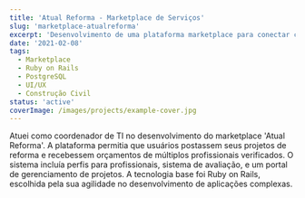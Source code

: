 ```yaml
---
title: 'Atual Reforma - Marketplace de Serviços'
slug: 'marketplace-atualreforma'
excerpt: 'Desenvolvimento de uma plataforma marketplace para conectar clientes a profissionais e empresas de reforma, simplificando orçamentos e contratação.'
date: '2021-02-08'
tags:
  - Marketplace
  - Ruby on Rails
  - PostgreSQL
  - UI/UX
  - Construção Civil
status: 'active'
coverImage: /images/projects/example-cover.jpg
---
```


Atuei como coordenador de TI no desenvolvimento do marketplace 'Atual Reforma'. A plataforma permitia que usuários postassem seus projetos de reforma e recebessem orçamentos de múltiplos profissionais verificados. O sistema incluía perfis para profissionais, sistema de avaliação, e um portal de gerenciamento de projetos. A tecnologia base foi Ruby on Rails, escolhida pela sua agilidade no desenvolvimento de aplicações complexas.